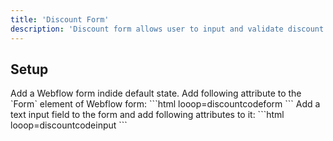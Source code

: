 ```yaml
---
title: 'Discount Form'
description: 'Discount form allows user to input and validate discount codes.'
---
```


## Setup 
<Steps>
<Step titlt="Discount Form">
Add a Webflow form indide default state.
</Step>
<Step titlt="Discount Form - Attributes">
 Add following attribute to the `Form` element of Webflow form:
    ```html
    looop=discountcodeform
    ```
</Step>
<Step titlt="Discount Form - Input">
Add a text input field to the form and add following attributes to it:
    ```html
    looop=discountcodeinput
    ```
</Step>
</Steps>

